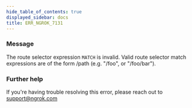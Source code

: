 ```yaml
---
hide_table_of_contents: true
displayed_sidebar: docs
title: ERR_NGROK_7131
---
```


### Message

The route selector expression `MATCH` is invalid. Valid route selector match expressions are of the form /path (e.g. "/foo", or "/foo/bar").

### Further help

If you're having trouble resolving this error, please reach out to [support@ngrok.com](mailto:support@ngrok.com?subject=Help%20with%20ERR_NGROK_7131)
